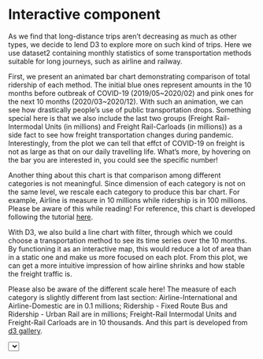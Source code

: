 # Interactive component

As we find that long-distance trips aren't decreasing as much as other types, we decide to lend D3 to explore more on such kind of trips. Here we use dataset2 containing monthly statistics of some transportation methods suitable for long journeys, such as airline and railway. 

First, we present an animated bar chart demonstrating comparison of total ridership of each method. The initial blue ones represent amounts in the 10 months before outbreak of COVID-19 (2019/05~2020/02) and pink ones for the next 10 months (2020/03~2020/12). With such an animation, we can see how drastically people's use of public transportation drops. Something special here is that we also include the last two groups (Freight Rail-Intermodal Units (in millions) and Freight Rail-Carloads (in millions)) as a side fact to see how freight transportation changes during pandemic. Interestingly, from the plot we can tell that effct of COVID-19 on freight is not as large as that on our daily travelling life. What's more, by hovering on the bar you are interested in, you could see the specific number!

Another thing about this chart is that comparison among different categories is not meaningful. Since dimension of each category is not on the same level, we rescale each category to produce this bar chart. For example, Airline is measure in 10 millions while ridership is in 100 millions. Please be aware of this while reading! For reference, this chart is developed following the tutorial [here](https://dev.to/plebras/want-to-learn-d3-let-s-make-a-bar-chart-3o5n).


<style type="text/css">
        svg{
            border: solid 1px #222;
        }
        svg > g.chart > rect.bar{
            fill: pink;
            stroke-width: 1px;
            stroke: #444;
            transition: fill 300ms;
        }
        svg > g.chart > rect.bar.new{
            fill: aliceblue;
        }
        svg > g.chart > rect.bar.obs{
            fill: tomato;
        }
        svg > g.chart > rect.bar.highlight{
            fill: gold;
            stroke-width: 4px;
        }
    </style>
    
<div id="barContainer"></div>

With D3, we also build a line chart with filter, through which we could choose a transportation method to see its time series over the 10 months. By functioning it as an interactive map, this would reduce a lot of area than in a static one and make us more focused on each plot. From this plot, we can get a more intuitive impression of how airline shrinks and how stable the freight traffic is. 

Please also be aware of the different scale here! The measure of each category is slightly different from last section: Airline-International and Airline-Domestic are in 0.1 millions; Ridership - Fixed Route Bus and Ridership - Urban Rail are in millions; Freight-Rail Intermodal Units and Freight-Rail Carloads are in 10 thousands. And this part is developed from [d3 gallery](https://www.d3-graph-gallery.com/graph/line_filter.html).


<select id="selectButton"></select>
<div id="my_dataviz"></div>


<script type="text/javascript" src="https://d3js.org/d3.v6.min.js"></script>
<script src="https://unpkg.com/@popperjs/core@2"></script>
<script src="https://unpkg.com/tippy.js@6"></script>
<script src="https://d3js.org/d3-scale-chromatic.v1.min.js"></script>

<script type="text/javascript">
        // datasets
        let data1 = [{key: 'Airline-International (10M)', value: 10.1},
                     {key: 'Airline-Domestic (10M)', value: 71.8},
                     {key: 'Ridership-Fixed Route Bus (100M)', value: 40.6},
                     {key: 'Ridership-Urban Rail (100M)', value: 43.3},
                     {key: 'Freight Rail-Intermodal Units (M)', value: 12.1},
                     {key: 'Freight Rail-Carloads (M)', value: 11.5}];
        let data2 = [{key: 'Airline-International (10M)', value: 1.3},
                     {key: 'Airline-Domestic (10M)', value: 17.6},
                     {key: 'Ridership-Fixed Route Bus (100M)', value: 14.7},
                     {key: 'Ridership-Urban Rail (100M)', value: 8.7},
                     {key: 'Freight Rail-Intermodal Units (M)', value: 10.5},
                     {key: 'Freight Rail-Carloads (M)', value: 8.5}];
        // chart dimensions 
        let width = 600, height = 400, margin = {t:10,b:30,l:180,r:10};
        // svg element
        let svg = d3.select('div#barContainer')
            .append('svg')
            .attr('width', width)
            .attr('height', height)
            .style('border', 'solid 1px #222');
        // chart area
        let chart = svg.append('g')
            .classed('chart', true)
            .attr('transform', `translate(${margin.l},${margin.t})`);
        // axes areas
        let xAxis = svg.append('g')
            .classed('axis', true)
            .attr('transform', `translate(${margin.l},${height-margin.b})`);
        let yAxis = svg.append('g')
            .classed('axis', true)
            .attr('transform', `translate(${margin.l},${margin.t})`);
        // update function
        function updateData(dataset){
            // transitions
            let d = 500;
            let tRemove = d3.transition()
                .duration(d);
            let tPosition = d3.transition()
                .duration(d)
                .delay(d);
            let tSize = d3.transition()
                .duration(d)
                .delay(d*2);
            // scales
            let xScale = d3.scaleLinear()
                .domain([0, 75])
                .range([0, width-margin.l-margin.r]);
            let yScale = d3.scaleBand()
                .domain(dataset.map(d=>d.key))
                .range([0, height-margin.t-margin.b])
                .padding(0.2);
            // axes
            d3.axisBottom(xScale)(xAxis.transition(tSize));
            d3.axisLeft(yScale)(yAxis.transition(tPosition));
            // update pattern
            // initial selection
            bars = chart.selectAll('rect.bar');
            // data binding
            bars = bars.data(dataset, d=>d.key);
            // exit selection
            bars.exit()
                .classed('obs', true)
                .transition(tRemove)
                .attr('width', 0)
                .remove();
            // enter selection
            let barsEnter = bars.enter().append('rect')
                .classed('bar new', true)
                .attr('x', xScale(0))
                .on('mouseover', function(e,d){
                    d3.select(this).classed('highlight', true);
                })
                .on('mouseout', function(e,d){
                    d3.select(this).classed('highlight', false);
                });
            // update selection
            bars.classed('new', false);
            // enter + update selection
            bars.merge(barsEnter)
                .transition(tPosition)
                .attr('y', d=>yScale(d.key))
                .attr('height', yScale.bandwidth())
                .transition(tSize)
                .attr('width', d=>xScale(d.value));
            // class reset
            setTimeout(()=>{bars.merge(barsEnter).classed('new', false)}, d*4)
            // call tip function
            setTooltips();
        }
        // tip function
        function setTooltips(){
            // select the bars
            bars = chart.selectAll('rect.bar');
            // set the tooltip content
            bars.attr('data-tippy-content', (d,i)=>{
                return `${d.key}: ${d.value}`;
            });
            // call tippy on the bars
            tippy(bars.nodes());
        }
        setTimeout(()=>{updateData(data1)}, 2000)
        setTimeout(()=>{updateData(data2)}, 6000)
    </script>
    

<script src="https://d3js.org/d3.v4.js"></script>
<script src="https://d3js.org/d3-scale-chromatic.v1.min.js"></script>

<script>

// set the dimensions and margins of the graph
var margin2 = {top: 10, right: 30, bottom: 30, left: 60},
    width2 = 460 - margin2.left - margin2.right,
    height2 = 400 - margin2.top - margin2.bottom;

// parse the date column
var parseTime = d3.timeParse("%Y/%m/%d");

// append the svg object to the body of the page
var svg2 = d3.select("#my_dataviz")
  .append("svg")
    .attr("width", width2 + margin2.left + margin2.right)
    .attr("height", height2 + margin2.top + margin2.bottom)
  .append("g")
    .attr("transform",
          "translate(" + margin2.left + "," + margin2.top + ")");

//Read the data
d3.csv("https://raw.githubusercontent.com/ConnieeeeeLIU/TransportationDuirngPandemic/main/data/clean/monthly_stats_d3.csv", function(data) {

    // call parse time function
    data.forEach(function(d) {
      d.date = parseTime(d.date);
    });

    // List of groups (here I have one group per column)
    var allGroup = d3.map(data, function(d){return(d.TransportationMethod)}).keys()

    // add the options to the button
    d3.select("#selectButton")
      .selectAll('myOptions')
      .data(allGroup)
      .enter()
      .append('option')
      .text(function (d) { return d; }) // text showed in the menu
      .attr("value", function (d) { return d; }) // corresponding value returned by the button

    // A color scale: one color for each group
    var myColor = d3.scaleOrdinal()
      .domain(allGroup)
      .range(d3.schemeSet2);

    // Add X axis --> it is a date format
    var x = d3.scaleTime()
      .domain(d3.extent(data, function(d) { return d.date; }))
      .range([ 0, width2 ]);
    svg2.append("g")
      .attr("transform", "translate(0," + height2 + ")")
      .call(d3.axisBottom(x).ticks(7));

    // Add Y axis
    var y = d3.scaleLinear()
      .domain([0, d3.max(data, function(d) { return +d.Frequency; })])
      .range([ height2, 0 ]);
    svg2.append("g")
      .call(d3.axisLeft(y));

    // Initialize line with first group of the list
    var line = svg2
      .append('g')
      .append("path")
        .datum(data.filter(function(d){return d.TransportationMethod==allGroup[0]}))
        .attr("d", d3.line()
          .x(function(d) { return x(d.date) })
          .y(function(d) { return y(+d.Frequency) })
        )
        .attr("stroke", function(d){ return myColor("valueA") })
        .style("stroke-width", 4)
        .style("fill", "none")

    // A function that update the chart
    function update(selectedGroup) {

      // Create new data with the selection?
      var dataFilter = data.filter(function(d){return d.TransportationMethod==selectedGroup})

      //let yScale = d3.scaleLinear()
       //         .domain([0, d3.max(data, function(d) { return +d.Frequency; })])
       //         .range([height2, 0]);
       //d3.axisLeft(yScale)(y);


      // Give these new data to update line
      line
          .datum(dataFilter)
          .transition()
          .duration(1000)
          .attr("d", d3.line()
            .x(function(d) { return x(d.date) })
            .y(function(d) { return y(+d.Frequency) })
          )
          .attr("stroke", function(d){ return myColor(selectedGroup) })
    }

    // When the button is changed, run the updateChart function
    d3.select("#selectButton").on("change", function(d) {
        // recover the option that has been chosen
        var selectedOption = d3.select(this).property("value")
        // run the updateChart function with this selected option
        update(selectedOption)
    })

})


</script>